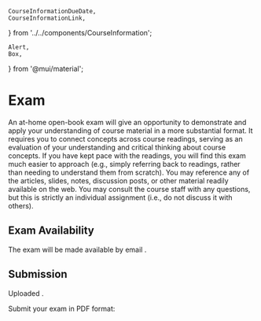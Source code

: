     CourseInformationDueDate,
    CourseInformationLink,
} from '../../components/CourseInformation';

    Alert,
    Box,
} from '@mui/material';

# Exam

<!--
<Alert severity='error'>Content is Under Development and Subject to Change</Alert>
-->

An at-home open-book exam will give an opportunity to demonstrate and apply your understanding of course material in a more substantial format.
It requires you to connect concepts across course readings, serving as an evaluation of your understanding and critical thinking about course concepts.
If you have kept pace with the readings, you will find this exam much easier to approach
(e.g., simply referring back to readings, rather than needing to understand them from scratch).
You may reference any of the articles, slides, notes, discussion posts, or other material readily available on the web.
You may consult the course staff with any questions, but this is strictly an individual assignment (i.e., do not discuss it with others).

## Exam Availability

The exam will be made available by email <CourseInformationAssignmentDate assignmentDateName='assignmentDateAvailableExam' />.

## Submission

Uploaded <CourseInformationAssignmentDate assignmentDateName='assignmentDateDueExam' />.

Submit your exam in PDF format:

<p><CourseInformationLink linkName='linkSubmitExam' /></p>

